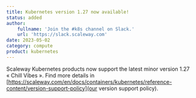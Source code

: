 ```yaml
---
title: Kubernetes version 1.27 now available!
status: added
author:
    fullname: 'Join the #k8s channel on Slack.'
    url: 'https://slack.scaleway.com'
date: 2023-05-02
category: compute
product: kubernetes
---
```


Scaleway Kubernetes products now support the latest minor version 1.27 « Chill Vibes ». Find more details in [https://scaleway.com/en/docs/containers/kubernetes/reference-content/version-support-policy](our version support policy).

